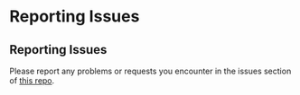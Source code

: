 # Reporting Issues

## Reporting Issues

Please report any problems or requests you encounter in the issues section of [this repo](https://github.com/RHoMIS/rhomis-R-package/issues). 

